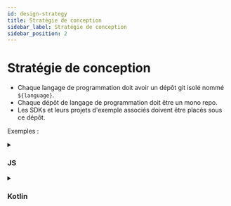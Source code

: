 ```yaml
---
id: design-strategy
title: Stratégie de conception
sidebar_label: Stratégie de conception
sidebar_position: 2
---
```


# Stratégie de conception

- Chaque langage de programmation doit avoir un dépôt git isolé nommé `${language}`.
- Chaque dépôt de langage de programmation doit être un mono repo.
- Les SDKs et leurs projets d'exemple associés doivent être placés sous ce dépôt.

Exemples :

<details>
  <summary>

### JS

</summary>

- js (core)
- react
- react-sample

</details>

<details>
  <summary>

### Kotlin

</summary>

- kotlin (core)
- android
- android-sample

</details>
